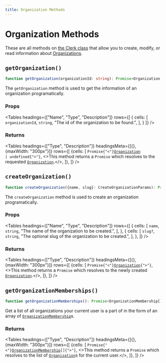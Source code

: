 ```yaml
---
title: Organization Methods
---
```




# Organization Methods

These are all methods on [the Clerk class](/reference-js/clerk/clerk) that allow you to create, modify, or read information about [Organizations](/reference-js/organization/organization).

## `getOrganization()`

```typescript
function getOrganization(organizationId: string): Promise<Organization | undefined>;
```

The `getOrganization` method is used to get the information of an organization programatically.


### Props

<Tables
  headings={["Name", "Type", "Description"]}
  rows={[
  {
  cells: [
  <code>organizationId</code>,
  <code>string</code>,
  "The id of the organization to be found.",
  ],
  }
  ]}
/>

### Returns

<Tables
  headings={["Type", "Description"]}
  headingsMeta={[{}, {maxWidth: "300px"}]}
  rows={[
  {cells: [
  <code>Promise{"<"}<a href="/reference-js/organization/organization">Organization</a> | undefined{">"}</code>,
  <>This method returns a <code>Promise</code> which resolves to the requested <code><a href="/reference-js/organization/organization">Organization</a></code>.</>,
  ]},
  ]}
/>



## `createOrganization()`

```typescript
function createOrganization({name, slug}: CreateOrganizationParams): Promise<Organization>;
```

The `createOrganization` method is used to create an organization programatically.

### Props

<Tables
  headings={["Name", "Type", "Description"]}
  rows={[
  {
  cells: [
  <code>name</code>,
  <code>string</code>,
  "The name of the organization to be created.",
  ],
  },
  {
  cells: [
  <code>slug?</code>,
  <code>string</code>,
  "The optional slug of the organization to be created.",
  ],
  },
  ]}
/>

### Returns

<Tables
  headings={["Type", "Description"]}
  headingsMeta={[{}, {maxWidth: "300px"}]}
  rows={[
  {cells: [
  <code>Promise{"<"}<a href="/reference-js/organization/organization">Organization</a>{">"}</code>,
  <>This method returns a <code>Promise</code> which resolves to the newly created <code><a href="/reference-js/organization/organization">Organization</a></code>.</>,
  ]},
  ]}
/>

## `getOrganizationMemberships()`

```typescript
function getOrganizationMemberships(): Promise<OrganizationMembership[]>;
```

Get a list of all organizations your current user is a part of in the form of an array of <code><a href="/reference-js/organization-membership">OrganizationMembership</a></code>s.


### Returns

<Tables
  headings={["Type", "Description"]}
  headingsMeta={[{}, {maxWidth: "300px"}]}
  rows={[
  {cells: [
  <code>Promise{"<"}<a href="/reference-js/organization-membership">OrganizationMembership</a>[]{">"}</code>,
  <>This method returns a <code>Promise</code> which resolves to the list of <code><a href="/reference-js/organization-membership">Organization</a></code>s for the current user.</>,
  ]},
  ]}
/>
